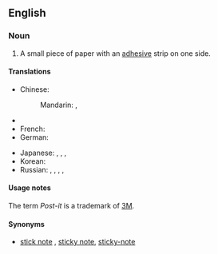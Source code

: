 ==English==
{{wikipedia}}

===Noun===
{{en-noun|head=[[post]]-[[it]] [[note]]}}

# A small piece of paper with an [[adhesive]] strip on one side.

====Translations====
{{trans-top|a small piece of paper with an adhesive strip on one side}}
* Chinese:
*: Mandarin: {{t|cmn|便利貼|sc=Hani}}, {{t|cmn|便利贴|tr=biànlìtiē|sc=Hani}}
* {{trreq|Finnish}}
* French: {{t|fr|post-it|m}} {{qualifier|also capialised "Post-it" as in trademark}}
* German: {{t-|de|Klebezettel|m}}
{{trans-mid}}
* Japanese: {{t|ja|付箋|tr=ふせん, fusen|sc=Jpan}}, {{t|ja|附箋|tr=ふせん, fusen|sc=Jpan}}, {{t|ja|付箋紙|tr=ふせんがみ, fusengami|sc=Jpan}}, {{t|ja|ポストイット|tr=posutoitto|sc=Jpan}}
* Korean: {{t|ko|포스트잇|tr=poseuteuit|sc=Kore}}
* Russian: {{t|ru|стикер|m|tr=stíker|sc=Cyrl}}, {{t|ru|записка|f|tr=zapíska|sc=Cyrl}}, {{t|ru|заметка|f|tr=zamétka|sc=Cyrl}} {{qualifier|note, memo}}, {{t|ru|пост-ит|m|tr=póst-it|sc=Cyrl}}, {{t-SOP|ru|[[клейкий|клейкая]] [[бумага]] [[для]] [[заметка|заметок]]|f|tr=kléjkaja bumága dlja zamétok|sc=Cyrl}}
{{trans-bottom}}

====Usage notes====
The term ''Post-it'' is a trademark of [[w:3M|3M]].

====Synonyms====
* {{sense|paper with adhesive strip}} [[stick note]] {{qualifier|informal}}, [[sticky note]], [[sticky-note]]